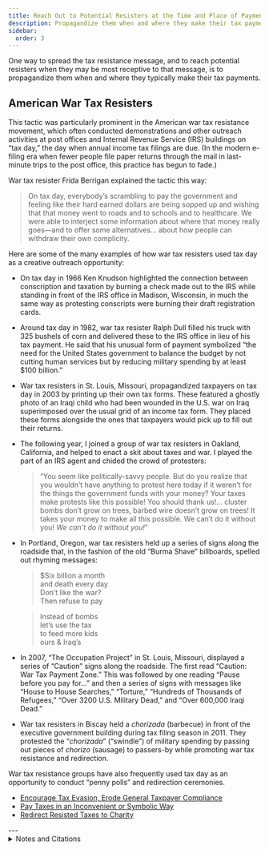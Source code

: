 ```yaml
---
title: Reach Out to Potential Resisters at the Time and Place of Payment
description: Propagandize them when and where they make their tax payments.
sidebar:
  order: 3
---
```


One way to spread the tax resistance message, and to reach potential resisters when they may be most receptive to that message, is to propagandize them when and where they typically make their tax payments.

## <Badge text="Example" size="medium" /> American War Tax Resisters

This tactic was particularly prominent in the American war tax resistance movement, which often conducted demonstrations and other outreach activities at post offices and Internal Revenue Service (IRS) buildings on “tax day,” the day when annual income tax filings are due.
(In the modern e-filing era when fewer people file paper returns through the mail in last-minute trips to the post office, this practice has begun to fade.)

War tax resister Frida Berrigan explained the tactic this way:
> On tax day, everybody’s scrambling to pay the government and feeling like their hard earned dollars are being sopped up and wishing that that money went to roads and to schools and to healthcare.
> We were able to interject some information about where that money really goes—and to offer some alternatives… about how people can withdraw their own complicity.

Here are some of the many examples of how war tax resisters used tax day as a creative outreach opportunity:

* On tax day in 1966 Ken Knudson highlighted the connection between conscription and taxation by burning a check made out to the IRS while standing in front of the IRS office in Madison, Wisconsin, in much the same way as protesting conscripts were burning their draft registration cards.
* Around tax day in 1982, war tax resister Ralph Dull filled his truck with 325 bushels of corn and delivered these to the IRS office in lieu of his tax payment.
  He said that his unusual form of payment symbolized “the need for the United States government to balance the budget by not cutting human services but by reducing military spending by at least $100 billion.”
* War tax resisters in St. Louis, Missouri, propagandized taxpayers on tax day in 2003 by printing up their own tax forms.
  These featured a ghostly photo of an Iraqi child who had been wounded in the U.S. war on Iraq superimposed over the usual grid of an income tax form.
  They placed these forms alongside the ones that taxpayers would pick up to fill out their returns.
* The following year, I joined a group of war tax resisters in Oakland, California, and helped to enact a skit about taxes and war.
  I played the part of an IRS agent and chided the crowd of protesters:
  > “You seem like politically-savvy people.
  > But do you realize that you wouldn’t have anything to protest here today if it weren’t for the things the government funds with your money?
  > Your taxes make protests like this possible!
  > You should thank us!… cluster bombs don’t grow on trees, barbed wire doesn’t grow on trees!
  > It takes your money to make all this possible.
  > We can’t do it without you! <i>We can’t do it without you!</i>”
* In Portland, Oregon, war tax resisters held up a series of signs along the roadside that, in the fashion of the old “Burma Shave” billboards, spelled out rhyming messages:
  > $Six billion a month\
  > and death every day\
  > Don’t like the war?\
  > Then refuse to pay
  
  > Instead of bombs\
  > let’s use the tax\
  > to feed more kids\
  > ours & Iraq’s

* In 2007, “The Occupation Project” in St. Louis, Missouri, displayed a series of “Caution” signs along the roadside.
  The first read “Caution: War Tax Payment Zone.”
  This was followed by one reading “Pause before you pay for…” and then a series of signs with messages like “House to House Searches,” “Torture,” “Hundreds of Thousands of Refugees,” “Over 3200 U.S. Military Dead,” and “Over 600,000 Iraqi Dead.”
* War tax resisters in Biscay held a <i lang="es">chorizada</i> (barbecue) in front of the executive government building during tax filing season in 2011. They protested the “<i lang="es">chorizada</i>” (“swindle”) of military spending by passing out pieces of <i lang="es">chorizo</i> (sausage) to passers-by while promoting war tax resistance and redirection.

<YouTube id="aDcoW3erxE8" title="Chorizo contra armas" />

<Aside type="note" title="See also">
War tax resistance groups have also frequently used tax day as an opportunity to conduct “penny polls” and redirection ceremonies.

* [Encourage Tax Evasion, Erode General Taxpayer Compliance](../../tacticsthatexpandthearsenaloftechniques/erodetaxpayercompliance/)
* [Pay Taxes in an Inconvenient or Symbolic Way](../../tacticsthatexpandthearsenaloftechniques/paytaxesinconveniently/)
* [Redirect Resisted Taxes to Charity](../../tacticsofeducationandpublicrelations/redirecttaxestocharity/)
</Aside>

<Aside type="wikipedia" title="Wikipedia">
  <WikipediaBadge title="Tax Day" />
  <WikipediaBadge title="Frida Berrigan" />
  <WikipediaBadge title="Burma Shave" url="https://en.wikipedia.org/wiki/Burma-Shave#Roadside_billboards" />
</Aside>
---

<details>
<summary>Notes and Citations</summary>

* “Anti-war Tax Day Action” <i>Next Left Notes</i> 17 April 2008
* “Tax Check Is Burned By a War Protester” <i>New York Times</i> 16 April 1966
* [“Farmer tries to pay his taxes with grain”](https://news.google.com/newspapers?id=S6VPAAAAIBAJ&sjid=uVEDAAAAIBAJ&pg=3964,1274624) <i>The Bryan Times</i> 16 April 1982, p. 3
* [“Corn Refused for Taxes”](https://news.google.com/newspapers?id=jcdbAAAAIBAJ&sjid=kVINAAAAIBAJ&pg=3772,2018903) St. Joseph [Missouri] <i>News-Press</i> 11 April 1982, p. 8C
* “Tax Day signs on Burnside Bridge” <i>Portland Independent Media Center</i> 16 April 2005
* “No Blank Check for Killing: Tax Day Actions, Tuesday, April 17, 2007” (NWTRCC website)
* “Barbacoa contra la ‘chorizada’ del gasto militar” <i>Kaos en la Red</i> 8 June 2011

</details>
